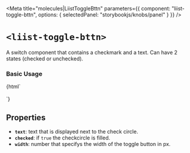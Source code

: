 
<Meta
  title="molecules|LiistToggleBttn"
  parameters={{
    component: "liist-toggle-bttn",
    options: { selectedPanel: "storybookjs/knobs/panel" }
  }}
/>

# `<liist-toggle-bttn>`

A switch component that contains a checkmark and a text. Can have 2 states (checked or unchecked).

### Basic Usage
<Preview>
  <Story name="demo">
    {html`
      <liist-toggle-bttn
        text="delivery"
        checked
      ></liist-toggle-bttn>
      <br>
      <liist-toggle-bttn
        text="take-out / curbsite"
      ></liist-toggle-bttn>
      <br>
      <liist-toggle-bttn
        text="giftcard"
      ></liist-toggle-bttn>
    `}
  </Story>
</Preview>

## Properties

- **`text`**: text that is displayed next to the check circle.
- **`checked`**: if `true` the checkcircle is filled.
- **`width`**: number that specifys the width of the toggle button in px.

